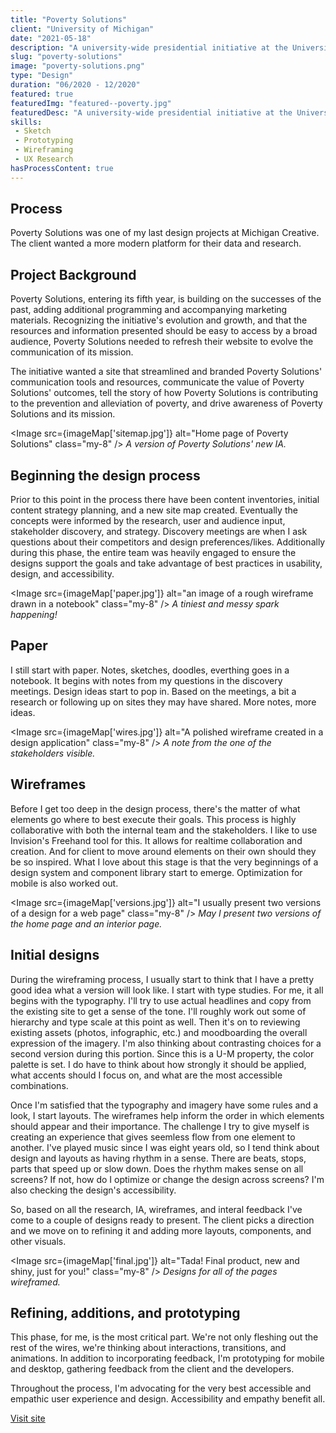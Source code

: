 ```yaml
---
title: "Poverty Solutions"
client: "University of Michigan"
date: "2021-05-18"
description: "A university-wide presidential initiative at the University of Michigan."
slug: "poverty-solutions"
image: "poverty-solutions.png"
type: "Design"
duration: "06/2020 - 12/2020"
featured: true
featuredImg: "featured--poverty.jpg"
featuredDesc: "A university-wide presidential initiative at the University of Michigan. A design that streamlines and brands Poverty Solutions' communication tools and resources."
skills:
 - Sketch
 - Prototyping
 - Wireframing
 - UX Research
hasProcessContent: true
---
```



## Process

Poverty Solutions was one of my last design projects at Michigan Creative. The client wanted a more modern platform for their data and research.

## Project Background

Poverty Solutions, entering its fifth year, is building on the successes of the past, adding additional programming and accompanying marketing materials. Recognizing the initiative's evolution and growth, and that the resources and information presented should be easy to access by a broad audience, Poverty Solutions needed to refresh their website to evolve the communication of its mission.

The initiative wanted a site that streamlined and branded Poverty Solutions' communication tools and resources, communicate the value of Poverty Solutions' outcomes, tell the story of how Poverty Solutions is contributing to the prevention and alleviation of poverty, and drive awareness of Poverty Solutions and its mission.

<Image 
  src={imageMap['sitemap.jpg']} 
  alt="Home page of Poverty Solutions" 
  class="my-8"
/>
*A version of Poverty Solutions' new IA.*

## Beginning the design process

Prior to this point in the process there have been content inventories, initial content strategy planning, and a new site map created. Eventually the concepts were informed by the research, user and audience input, stakeholder discovery, and strategy. Discovery meetings are when I ask questions about their competitors and design preferences/likes. Additionally during this phase, the entire team was heavily engaged to ensure the designs support the goals and take advantage of best practices in usability, design, and accessibility.

<Image 
  src={imageMap['paper.jpg']} 
  alt="an image of a rough wireframe drawn in a notebook" 
  class="my-8"
/>
*A tiniest and messy spark happening!*

## Paper

I still start with paper. Notes, sketches, doodles, everthing goes in a notebook. It begins with notes from my questions in the discovery meetings. Design ideas start to pop in. Based on the meetings, a bit a research or following up on sites they may have shared. More notes, more ideas.

<Image 
  src={imageMap['wires.jpg']} 
  alt="A polished wireframe created in a design application" 
  class="my-8"
/>
*A note from the one of the stakeholders visible.*

## Wireframes

Before I get too deep in the design process, there's the matter of what elements go where to best execute their goals. This process is highly collaborative with both the internal team and the stakeholders. I like to use Invision's Freehand tool for this. It allows for realtime collaboration and creation. And for client to move around elements on their own should they be so inspired. What I love about this stage is that the very beginnings of a design system and component library start to emerge. Optimization for mobile is also worked out.

<Image 
  src={imageMap['versions.jpg']} 
  alt="I usually present two versions of a design for a web page" 
  class="my-8"
/>
*May I present two versions of the home page and an interior page.*

## Initial designs

During the wireframing process, I usually start to think that I have a pretty good idea what a version will look like. I start with type studies. For me, it all begins with the typography. I'll try to use actual headlines and copy from the existing site to get a sense of the tone. I'll roughly work out some of hierarchy and type scale at this point as well. Then it's on to reviewing existing assets (photos, infographic, etc.) and moodboarding the overall expression of the imagery. I'm also thinking about contrasting choices for a second version during this portion. Since this is a U-M property, the color palette is set. I do have to think about how strongly it should be applied, what accents should I focus on, and what are the most accessible combinations.

Once I'm satisfied that the typography and imagery have some rules and a look, I start layouts. The wireframes help inform the order in which elements should appear and their importance. The challenge I try to give myself is creating an experience that gives seemless flow from one element to another. I've played music since I was eight years old, so I tend think about design and layouts as having rhythm in a sense. There are beats, stops, parts that speed up or slow down. Does the rhythm makes sense on all screens? If not, how do I optimize or change the design across screens? I'm also checking the design's accessibility.

So, based on all the research, IA, wireframes, and interal feedback I've come to a couple of designs ready to present. The client picks a direction and we move on to refining it and adding more layouts, components, and other visuals.

<Image 
  src={imageMap['final.jpg']} 
  alt="Tada! Final product, new and shiny, just for you!" 
  class="my-8"
/>
*Designs for all of the pages wireframed.*

## Refining, additions, and prototyping

This phase, for me, is the most critical part. We're not only fleshing out the rest of the wires, we're thinking about interactions, transitions, and animations. In addition to incorporating feedback, I'm prototyping for mobile and desktop, gathering feedback from the client and the developers.

Throughout the process, I'm advocating for the very best accessible and empathic user experience and design. Accessibility and empathy benefit all.

[Visit site](https://poverty.umich.edu/)
